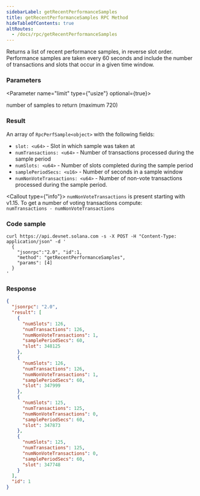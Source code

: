 ```yaml
---
sidebarLabel: getRecentPerformanceSamples
title: getRecentPerformanceSamples RPC Method
hideTableOfContents: true
altRoutes:
  - /docs/rpc/getRecentPerformanceSamples
---
```


Returns a list of recent performance samples, in reverse slot order. Performance
samples are taken every 60 seconds and include the number of transactions and
slots that occur in a given time window.

<DocSideBySide>

<DocLeftSide>

### Parameters

<Parameter name="limit" type={"usize"} optional={true}>

number of samples to return (maximum 720)

</Parameter>

### Result

An array of `RpcPerfSample<object>` with the following fields:

- `slot: <u64>` - Slot in which sample was taken at
- `numTransactions: <u64>` - Number of transactions processed during the sample
  period
- `numSlots: <u64>` - Number of slots completed during the sample period
- `samplePeriodSecs: <u16>` - Number of seconds in a sample window
- `numNonVoteTransactions: <u64>` - Number of non-vote transactions processed
  during the sample period.

<Callout type={"info"}>
  `numNonVoteTransactions` is present starting with v1.15. To get a number of
  voting transactions compute:
  <br />
  `numTransactions - numNonVoteTransactions`
</Callout>

</DocLeftSide>

<DocRightSide>

### Code sample

```shell
curl https://api.devnet.solana.com -s -X POST -H "Content-Type: application/json" -d '
  {
    "jsonrpc":"2.0", "id":1,
    "method": "getRecentPerformanceSamples",
    "params": [4]
  }
'
```

### Response

```json
{
  "jsonrpc": "2.0",
  "result": [
    {
      "numSlots": 126,
      "numTransactions": 126,
      "numNonVoteTransactions": 1,
      "samplePeriodSecs": 60,
      "slot": 348125
    },
    {
      "numSlots": 126,
      "numTransactions": 126,
      "numNonVoteTransactions": 1,
      "samplePeriodSecs": 60,
      "slot": 347999
    },
    {
      "numSlots": 125,
      "numTransactions": 125,
      "numNonVoteTransactions": 0,
      "samplePeriodSecs": 60,
      "slot": 347873
    },
    {
      "numSlots": 125,
      "numTransactions": 125,
      "numNonVoteTransactions": 0,
      "samplePeriodSecs": 60,
      "slot": 347748
    }
  ],
  "id": 1
}
```

</DocRightSide>
</DocSideBySide>
